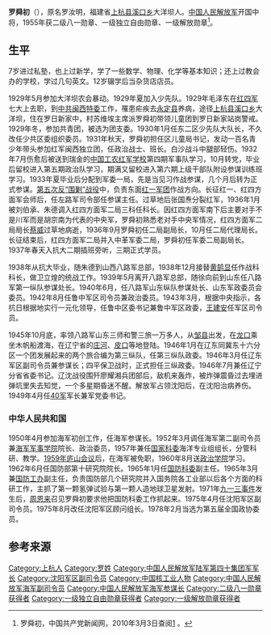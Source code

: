 {{noteTA
|1=zh:蒋介石;zh-hans:蒋介石;zh-hk:蒋介石;zh-tw:蒋中正;
|2=zh:斯大林;zh-hans:斯大林;zh-hk:史太林;zh-tw:史達林;
|3=zh:赫鲁晓夫;zh-hans:赫鲁晓夫;zh-hk:赫鲁曉夫;zh-tw:赫鲁雪夫;
|4=zh-cn:朝鲜战争; zh-sg:韩战; zh-tw:韓戰; zh-hk:韓戰;
}}
{{Infobox_officeholder
| name = 罗舜初
| image name = Luoshunchu.jpg
| width = 200
| now = 
| period = 
| Sex =
| different name = 
| party = {{中国共产党}}
| nationality = {{PRC}}
| Native place =
| date of birth = 1914年2月11日
| place of birth = {{ROC-1912}}[[福建省|福建省]][[上杭县|上杭县]]东二区大洋坝村
| date of death = {{death date and age|1981|2|24|1914|2|11}}
| place of death = {{PRC}}[[沈阳|沈阳]]
| religion = [[共产主义|共产主义]]
| spouse = 
| relatives = 
| educate = 
* 1937年6月，抗日军政大学
* 1960年，解放军政治学院
| past =
* 红军总司令部参谋主任
* 八路军总部作战科科长，八路军第1纵队参谋处长，山东纵队参谋长，鲁中军区司令员兼政治委员，鲁中军区政治委员兼区党委书记
* 第四野战军第47军副军长、第44军军长
* 海军副司令员兼海军军事学院院长、政治委员
* 第四野战军第40军政治委员、军长
* 人民解放军海军参谋长、第二副司令员
* 1975年，沈阳军区副司令员
| work =
}}

'''罗舜初'''（{{bd|1914年|12月11日|1981年|2月24日}}），原名罗汝明，福建省[[上杭县|上杭县]][[溪口乡_(上杭县)|溪口乡]]大洋坝人。[[中国人民解放军|中国人民解放军]]开国中将，1955年获二级八一勋章、一级独立自由勋章、一级解放勋章<ref name="官方">罗舜初，中国共产党新闻网，2010年3月3日查阅[http://dangshi.people.com.cn/GB/165617/165618/166491/167908/9975053.html] {{Wayback|url=http://dangshi.people.com.cn/GB/165617/165618/166491/167908/9975053.html |date=20160304090451 }}。</ref>。

==生平==
7岁进过私塾，也上过新学，学了一些数学、物理、化学等基本知识；还上过教会办的学校，学过几句英文。12岁辍学后当杂货店店员。

1929年5月参加大洋坝农会暴动。1929年夏加入少先队。1929年毛泽东在[[红四军|红四军]]七大上去职，到[[中共闽西特委|中共闽西特委]]工作，罹患疟疾去[[永定县|永定县]]养病，途径[[上杭县|上杭县]][[溪口乡_(上杭县)|溪口乡]]大洋坝，住在罗日新家中，村苏维埃主席派罗舜初带领儿童团到罗日新家站岗警戒。1929年冬，参加共青团，被选为团支委。1930年1月任东二区少先队大队长，不久改任少共区委组织委员。1931年秋天，罗舜初担任区儿童局书记，发动一百名青少年带头参加红军闽西独立团，任政治战士、班长。白沙战斗中腿部轻伤。1932年7月伤愈后被送到瑞金的[[中国工农红军学校|中国工农红军学校]]第四期军事队学习，10月转党，毕业后留校进入第五期政治队学习，期满又留校进入第六期上级干部队附设参谋训练班学习。1933年夏毕业后分配到军委一局，先是当见习作战参谋，几个月后转为正式参谋。[[中央苏区第五次反围剿战争|第五次反“围剿”战役]]中，负责东面[[红一军团|红一军团]]作战方向。长征红一、红四方面军会师后，任左路军司令部任参谋主任。过草地后张国焘分裂红军，1936年1月被刘伯承、朱德调入红四方面军二局三科任科长。因红四方面军南下后主要对手不是川军而是胡宗南为代表的中央军，罗舜初熟悉老对手中央军情况，红四方面军二局局长[[蔡威_(1907年)|蔡威]]过草地病逝，1936年9月罗舜初任二局副局长，10月任二局代理局长。长征结束后，红四方面军二局并入中革军委二局，罗舜初任军委二局副局长。1937年春天入抗大二期插班旁听，三期正式学员。

1938年从抗大毕业，随朱德到山西八路军总部，1938年12月接替[[黄鹄显|黄鹄显]]任作战科科长，做卫立煌的统战工作。1939年5月离开八路军总部，随徐向前到山东任八路军第一纵队参谋处长。1940年6月，任八路军山东纵队参谋处长、山东军政委员会委员。1942年8月任鲁中军区司令员兼政治委员。1943年3月，根据中央指示，各抗日根据地实行一元化领导，任鲁中区委书记兼鲁中军区政委，[[王建安|王建安]]任军区司令员。

1945年10月底，率领八路军山东三师和警三旅一万多人，从[[邹县|邹县]]出发，在[[龙口|龙口]]乘坐木帆船渡海，在辽宁省的[[庄河|庄河]]、[[皮口镇|皮口]]等地登陆。1946年1月在辽东同冀东十六分区一个团发展起来的两个旅合编为第三纵队，任第三纵队政委。1946年3月任辽东军区副司令员兼参谋长；四平保卫战时，正式担任三纵政委。1946年7月兼任辽宁分省省委书记。辽沈战役围歼廖耀湘兵团部后，敌机来轰炸，被炸弹震昏过去埋进弹坑里失去知觉，一个多星期昏迷不醒。解放军占领沈阳后，在沈阳治病养伤。1949年4月任[[中国人民解放军陆军第四十集团军|40军]]军长兼军党委书记。

===中华人民共和国===
1950年4月参加海军初创工作，任海军参谋长。1952年3月调任海军第二副司令员兼[[海军军事学院|海军军事学院]]院长、政治委员，1957年兼任[[国家科委|国家科委]]海洋专业组组长，分管科研、教学。[[1959年庐山会议|1959年庐山会议]]后，在海军被免职，1960年8月送[[中国人民解放军政治学院|政治学院]]学习。1962年6月任国防部第十研究院院长。1965年1月任[[国防科委|国防科委]]副主任。1965年3月兼[[国防工办|国防工办]]副主任，负责国防部几个研究院并入国务院各工业部以后各个方面的科研工作，主抓了第一颗氢弹试验与第一颗人造地球卫星发射。1971年[[九一三事件|九一三事件]]发生后，[[周恩来|周恩来]]召见罗舜初要求他把国防科委工作抓起来。1975年4月任沈阳军区副司令员。1975年8月改任沈阳军区顾问组长。1978年2月当选为第五届全国政协委员。

== 参考来源 ==
{{reflist}}

{{中國人民解放軍開國中將}}
{{DEFAULTSORT:L}}
[[Category:上杭人|Category:上杭人]]
[[Category:罗姓|Category:罗姓]]
[[Category:中国人民解放军陆军第四十集团军军长|Category:中国人民解放军陆军第四十集团军军长]]
[[Category:沈阳军区副司令员|Category:沈阳军区副司令员]]
[[Category:中国核工业人物|Category:中国核工业人物]]
[[Category:中国人民解放军海军副司令员|Category:中国人民解放军海军副司令员]]
[[Category:中国人民解放军海军参谋长|Category:中国人民解放军海军参谋长]]
[[Category:二级八一勋章获得者|Category:二级八一勋章获得者]]
[[Category:一级独立自由勋章获得者|Category:一级独立自由勋章获得者]]
[[Category:一级解放勋章获得者|Category:一级解放勋章获得者]]